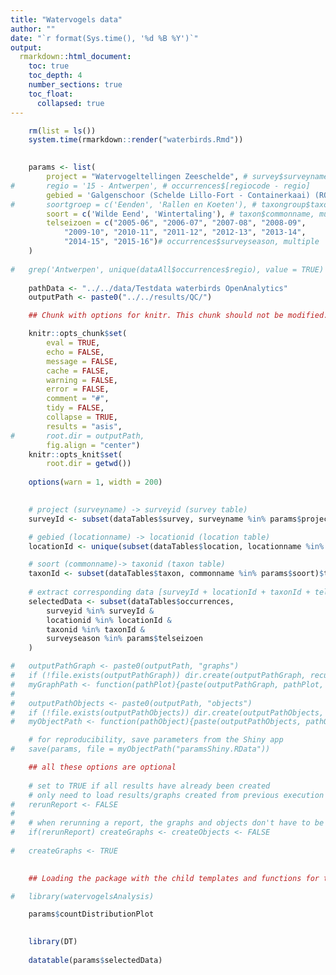 ---
title: "Watervogels data"
author: ""
date: "`r format(Sys.time(), '%d %B %Y')`"
output: 
  rmarkdown::html_document:
    toc: true
    toc_depth: 4
    number_sections: true
    toc_float:
      collapsed: true
---


```{r runDocument, echo = FALSE, eval = FALSE}

	rm(list = ls())
	system.time(rmarkdown::render("waterbirds.Rmd"))
	
```

```{r inputDataTest, eval = FALSE, echo = FALSE, message = FALSE, warning=FALSE}

	params <- list(
		project = "Watervogeltellingen Zeeschelde", # survey$surveyname
#		regio = '15 - Antwerpen', # occurrences$[regiocode - regio]
		gebied = 'Galgenschoor (Schelde Lillo-Fort - Containerkaai) (RO)',
#		soortgroep = c('Eenden', 'Rallen en Koeten'), # taxongroup$taxongroup, multiple
		soort = c('Wilde Eend', 'Wintertaling'), # taxon$commonname, multiple
		telseizoen = c("2005-06", "2006-07", "2007-08", "2008-09",
			"2009-10", "2010-11", "2011-12", "2012-13", "2013-14", 
			"2014-15", "2015-16")# occurrences$surveyseason, multiple
	)
	
#	grep('Antwerpen', unique(dataAll$occurrences$regio), value = TRUE)
	
	pathData <- "../../data/Testdata waterbirds OpenAnalytics"
	outputPath <- paste0("../../results/QC/")

```

```{r optionsChunkDoNotModify, echo = FALSE, message = FALSE, warning=FALSE}

	## Chunk with options for knitr. This chunk should not be modified.

	knitr::opts_chunk$set(
		eval = TRUE,
		echo = FALSE, 
		message = FALSE,
		cache = FALSE,
		warning = FALSE,
		error = FALSE,
		comment = "#",
	  	tidy = FALSE,
		collapse = TRUE,
		results = "asis",
#		root.dir = outputPath,
		fig.align = "center")
	knitr::opts_knit$set(
		root.dir = getwd())
	
	options(warn = 1, width = 200)
	
```

```{r extractData, eval = FALSE}

	# project (surveyname) -> surveyid (survey table)
	surveyId <- subset(dataTables$survey, surveyname %in% params$project)$surveyid

	# gebied (locationname) -> locationid (location table)
	locationId <- unique(subset(dataTables$location, locationname %in% params$gebied)$locationid)

	# soort (commonname)-> taxonid (taxon table)
	taxonId <- subset(dataTables$taxon, commonname %in% params$soort)$taxonid
	
	# extract corresponding data [surveyId + locationId + taxonId + telseizoen]
	selectedData <- subset(dataTables$occurrences,
		surveyid %in% surveyId &
		locationid %in% locationId &
		taxonid %in% taxonId &
		surveyseason %in% params$telseizoen
	)	

```

```{r outputDirectoriesMaster}
	
#	outputPathGraph <- paste0(outputPath, "graphs")
#	if (!file.exists(outputPathGraph)) dir.create(outputPathGraph, recursive = TRUE)
#	myGraphPath <- function(pathPlot){paste(outputPathGraph, pathPlot, sep = "/")}
#	
#	outputPathObjects <- paste0(outputPath, "objects")
#	if (!file.exists(outputPathObjects)) dir.create(outputPathObjects, recursive = TRUE)
#	myObjectPath <- function(pathObject){paste(outputPathObjects, pathObject, sep = "/")}

```

```{r saveInputParameters}

	# for reproducibility, save parameters from the Shiny app
#	save(params, file = myObjectPath("paramsShiny.RData"))

```

```{r inputResultsGeneration}
		
	## all these options are optional
	
	# set to TRUE if all results have already been created
	# only need to load results/graphs created from previous execution
#	rerunReport <- FALSE
#	
#	# when rerunning a report, the graphs and objects don't have to be recreated
#	if(rerunReport)	createGraphs <- createObjects <- FALSE
	
#	createGraphs <- TRUE
	
```

```{r loadPackage}

	## Loading the package with the child templates and functions for the creation of this report.

#	library(watervogelsAnalysis)

```

```{r includePlot}
	
	params$countDistributionPlot		
	
```

```{r includeData}
	
	library(DT)
	
	datatable(params$selectedData)

```